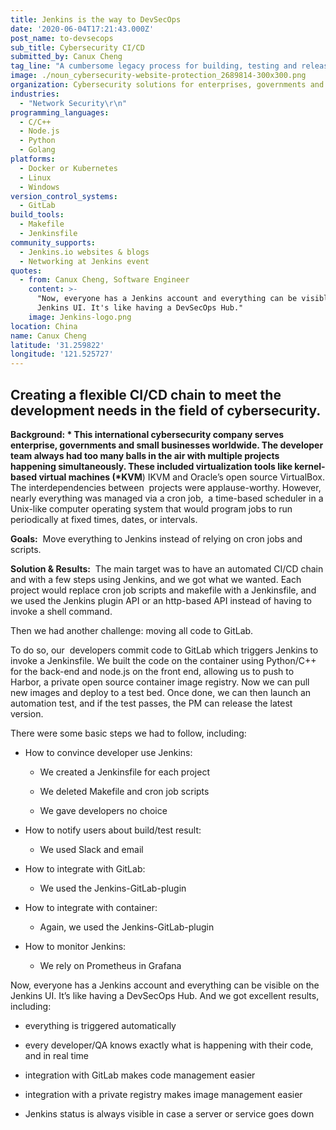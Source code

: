 ```yaml
---
title: Jenkins is the way to DevSecOps
date: '2020-06-04T17:21:43.000Z'
post_name: to-devsecops
sub_title: Cybersecurity CI/CD
submitted_by: Canux Cheng
tag_line: "A cumbersome legacy process for building, testing and releasing software is a huge challenge for a global cybersecurity company that has to stay ahead of hackers, fraudsters and trends in cybercrime.\_"
image: ./noun_cybersecurity-website-protection_2689814-300x300.png
organization: Cybersecurity solutions for enterprises, governments and SMBs worldwide
industries:
  - "Network Security\r\n"
programming_languages:
  - C/C++
  - Node.js
  - Python
  - Golang
platforms:
  - Docker or Kubernetes
  - Linux
  - Windows
version_control_systems:
  - GitLab
build_tools:
  - Makefile
  - Jenkinsfile
community_supports:
  - Jenkins.io websites & blogs
  - Networking at Jenkins event
quotes:
  - from: Canux Cheng, Software Engineer
    content: >-
      "Now, everyone has a Jenkins account and everything can be visible on the
      Jenkins UI. It's like having a DevSecOps Hub."
    image: Jenkins-logo.png
location: China
name: Canux Cheng
latitude: '31.259822'
longitude: '121.525727'
---
```

## Creating a flexible CI/CD chain to meet the development needs in the field of cybersecurity.

**Background: \* This international cybersecurity company serves enterprise, governments and small businesses worldwide. The developer team always had too many balls in the air with multiple projects happening simultaneously. These included virtualization tools like kernel-based virtual machines (\*KVM**) IKVM and Oracle’s open source VirtualBox. The interdependencies between  projects were applause-worthy. However, nearly everything was managed via a cron job,  a time-based scheduler in a Unix-like computer operating system that would program jobs to run periodically at fixed times, dates, or intervals.

**Goals:**  Move everything to Jenkins instead of relying on cron jobs and scripts.

<Testimonal idx="0" />

**Solution & Results:**  The main target was to have an automated CI/CD chain and with a few steps using Jenkins, and we got what we wanted. Each project would replace cron job scripts and makefile with a Jenkinsfile, and we used the Jenkins plugin API or an http-based API instead of having to invoke a shell command.

Then we had another challenge: moving all code to GitLab.

To do so, our  developers commit code to GitLab which triggers Jenkins to invoke a Jenkinsfile. We built the code on the container using Python/C++ for the back-end and node.js on the front end, allowing us to push to Harbor, a private open source container image registry. Now we can pull new images and deploy to a test bed. Once done, we can then launch an automation test, and if the test passes, the PM can release the latest version.

There were some basic steps we had to follow, including:

-   How to convince developer use Jenkins:

    -   We created a Jenkinsfile for each project

    -   We deleted Makefile and cron job scripts

    -   We gave developers no choice

-   How to notify users about build/test result:

    -   We used Slack and email

-   How to integrate with GitLab:

    -   We used the Jenkins-GitLab-plugin

-   How to integrate with container:

    -   Again, we used the Jenkins-GitLab-plugin

-   How to monitor Jenkins:

    -   We rely on Prometheus in Grafana

Now, everyone has a Jenkins account and everything can be visible on the Jenkins UI. It’s like having a DevSecOps Hub. And we got excellent results, including:

-   everything is triggered automatically

-   every developer/QA knows exactly what is happening with their code, and in real time

-   integration with GitLab makes code management easier

-   integration with a private registry makes image management easier

-   Jenkins status is always visible in case a server or service goes down
